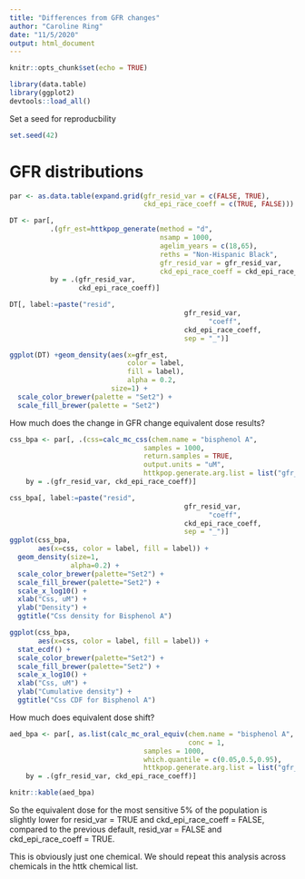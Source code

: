 ```yaml
---
title: "Differences from GFR changes"
author: "Caroline Ring"
date: "11/5/2020"
output: html_document
---
```


```r
knitr::opts_chunk$set(echo = TRUE)
```

```r
library(data.table)
library(ggplot2)
devtools::load_all()
```
Set a seed for reproducbility

```r
set.seed(42)
```

# GFR distributions

```r
par <- as.data.table(expand.grid(gfr_resid_var = c(FALSE, TRUE),
                                 ckd_epi_race_coeff = c(TRUE, FALSE)))

DT <- par[,
          .(gfr_est=httkpop_generate(method = "d",
                                     nsamp = 1000,
                                     agelim_years = c(18,65),
                                     reths = "Non-Hispanic Black",
                                     gfr_resid_var = gfr_resid_var,
                                     ckd_epi_race_coeff = ckd_epi_race_coeff)$gfr_est),
          by = .(gfr_resid_var,
                 ckd_epi_race_coeff)]

DT[, label:=paste("resid",
                                           gfr_resid_var,
                                                 "coeff",
                                           ckd_epi_race_coeff,
                                           sep = "_")]
```

```r

ggplot(DT) +geom_density(aes(x=gfr_est,
                             color = label,
                             fill = label),
                             alpha = 0.2,
                         size=1) +
  scale_color_brewer(palette = "Set2") +
  scale_fill_brewer(palette = "Set2")

```


How much does the change in GFR change equivalent dose results?

```r
css_bpa <- par[, .(css=calc_mc_css(chem.name = "bisphenol A",
                                 samples = 1000,
                                 return.samples = TRUE,
                                 output.units = "uM",
                                 httkpop.generate.arg.list = list("gfr_resid_var" = gfr_resid_var, "ckd_epi_race_coeff" = ckd_epi_race_coeff))),
    by = .(gfr_resid_var, ckd_epi_race_coeff)]

```

```r
css_bpa[, label:=paste("resid",
                                           gfr_resid_var,
                                                 "coeff",
                                           ckd_epi_race_coeff,
                                           sep = "_")]
ggplot(css_bpa,
       aes(x=css, color = label, fill = label)) +
  geom_density(size=1,
               alpha=0.2) +
  scale_color_brewer(palette="Set2") +
  scale_fill_brewer(palette="Set2") +
  scale_x_log10() +
  xlab("Css, uM") +
  ylab("Density") +
  ggtitle("Css density for Bisphenol A")
```

```r
ggplot(css_bpa,
       aes(x=css, color = label, fill = label)) +
  stat_ecdf() +
  scale_color_brewer(palette="Set2") +
  scale_fill_brewer(palette="Set2") +
  scale_x_log10() +
  xlab("Css, uM") +
  ylab("Cumulative density") +
  ggtitle("Css CDF for Bisphenol A")
```

How much does equivalent dose shift?

```r
aed_bpa <- par[, as.list(calc_mc_oral_equiv(chem.name = "bisphenol A",
                                            conc = 1,
                                 samples = 1000,
                                 which.quantile = c(0.05,0.5,0.95),
                                 httkpop.generate.arg.list = list("gfr_resid_var" = gfr_resid_var, "ckd_epi_race_coeff" = ckd_epi_race_coeff))),
    by = .(gfr_resid_var, ckd_epi_race_coeff)]

knitr::kable(aed_bpa)
```
So the equivalent dose for the most sensitive 5% of the population is slightly lower for resid_var = TRUE and ckd_epi_race_coeff = FALSE, compared to the previous default, resid_var = FALSE and ckd_epi_race_coeff = TRUE.

This is obviously just one chemical. We should repeat this analysis across chemicals in the httk chemical list.
